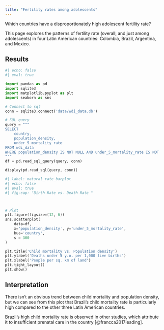 ```yaml
---
title: "Fertility rates among adolescents"
---
```


Which countries have a disproportionately high adolescent fertility rate?

This page explores the patterns of fertility rate (overall, and just among adolescents) in four Latin American countries: Colombia, Brazil, Argentina, and Mexico.

## Results 
```python
#| echo: false
#| eval: true

import pandas as pd
import sqlite3
import matplotlib.pyplot as plt
import seaborn as sns

# Connect to sql
conn = sqlite3.connect('data/wdi_data.db')  

# SQL query
query = """
SELECT 
    country,
    population_density,
    under_5_mortality_rate
FROM wdi_data
WHERE population_density IS NOT NULL AND under_5_mortality_rate IS NOT NULL;
"""
df = pd.read_sql_query(query, conn)

display(pd.read_sql(query, conn))

```

```python
#| label: natural_rate_barplot
#| echo: false
#| eval: true
#| fig-cap: "Birth Rate vs. Death Rate "



# Plot
plt.figure(figsize=(12, 6))
sns.scatterplot(
    data=df, 
    x='population_density', y='under_5_mortality_rate', 
    hue='country',
    s = 300
)

plt.title('Child mortality vs. Population density')
plt.ylabel('Deaths under 5 y.o. per 1,000 live births')
plt.xlabel('People per sq. km of land')
plt.tight_layout()
plt.show()

```

## Interpretation 
There isn't an obvious trend between child mortality and population density, but we can see from this plot that Brazil's child mortality rate is particularly high compared to the other three Latin American countries.

Brazil's high child mortality rate is observed in other studies, which attribute it to insufficient prenatal care in the country [@francca2017leading].